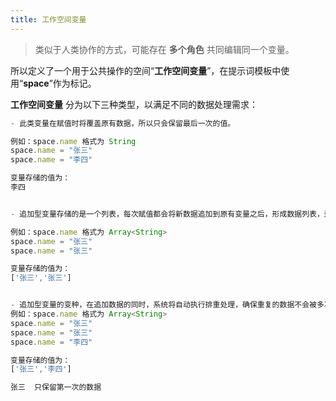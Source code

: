 ```yaml
---
title: 工作空间变量
---
```


> 类似于人类协作的方式，可能存在 **多个角色** 共同编辑同一个变量。

所以定义了一个用于公共操作的空间“**工作空间变量**”，在提示词模板中使用“**space**”作为标记。


**工作空间变量** 分为以下三种类型，以满足不同的数据处理需求：


```js tab="覆盖型变量"
- 此类变量在赋值时将覆盖原有数据，所以只会保留最后一次的值。

例如：space.name 格式为 String
space.name = "张三"
space.name = "李四"

变量存储的值为：
李四

```
```js tab="追加型变量"

- 追加型变量存储的是一个列表，每次赋值都会将新数据追加到原有变量之后，形成数据列表，适用于需要收集多个数据的场景。

例如：space.name 格式为 Array<String>
space.name = "张三"
space.name = "张三"

变量存储的值为：
['张三','张三']

```

```js tab="不重复追加型变量"

- 追加型变量的变种，在追加数据的同时，系统将自动执行排重处理，确保重复的数据不会被多次追加，防止有重复数据。
例如：space.name 格式为 Array<String>
space.name = "张三"
space.name = "张三"
space.name = "李四"

变量存储的值为：
['张三','李四']

张三  只保留第一次的数据
```